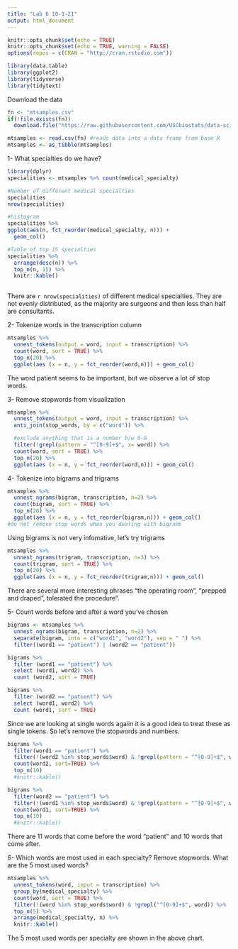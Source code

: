 ```yaml
---
title: "Lab 6 10-1-21"
output: html_document
---
```


```r
knitr::opts_chunk$set(echo = TRUE)
knitr::opts_chunk$set(echo = TRUE, warning = FALSE)
options(repos = c(CRAN = "http://cran.rstudio.com"))
```

```r
library(data.table)
library(ggplot2)
library(tidyverse)
library(tidytext)
```

Download the data
```r
fn <- "mtsamples.csv"
if(!file.exists(fn))
  download.file("https://raw.githubusercontent.com/USCbiostats/data-science-data/master/00_mtsamples/mtsamples.csv", destfile = fn)

mtsamples <- read.csv(fn) #reads data into a data frame from base R 
mtsamples <- as_tibble(mtsamples)
```

1- What specialties do we have? 
```r
library(dplyr)
specialities <- mtsamples %>% count(medical_specialty) 

#Number of different medical specialties
specialities
nrow(specialities)

#histogram
specialities %>%
ggplot(aes(n, fct_reorder(medical_specialty, n))) + 
  geom_col() 

#Table of top 15 specialties 
specialities %>% 
  arrange(desc(n)) %>%
  top_n(n, 15) %>%
  knitr::kable()
  
```
There are `r nrow(specialities)` of different medical specialties. They are not evenly distributed, as the majority are surgeons and then less than half are consultants.

2- Tokenize words in the transcription column
```r
mtsamples %>%
  unnest_tokens(output = word, input = transcription) %>%
  count(word, sort = TRUE) %>%
  top_n(20) %>%
  ggplot(aes (x = n, y = fct_reorder(word,n))) + geom_col()

```
The word patient seems to be important, but we observe a lot of stop words.

3- Remove stopwords from visualization
```r
mtsamples %>%
  unnest_tokens(output = word, input = transcription) %>%
  anti_join(stop_words, by = c("word")) %>%

  #exclude anything that is a number b/w 0-9 
  filter(!grepl(pattern = "^[0-9]+$", x= word)) %>% 
  count(word, sort = TRUE) %>%
  top_n(20) %>%
  ggplot(aes (x = n, y = fct_reorder(word,n))) + geom_col()
```
4- Tokenize into bigrams and trigrams
```r
mtsamples %>%
  unnest_ngrams(bigram, transcription, n=2) %>%
  count(bigram, sort = TRUE) %>%
  top_n(20) %>%
  ggplot(aes (x = n, y = fct_reorder(bigram,n))) + geom_col()
#do not remove stop words when you dealing with bigrams

```
Using bigrams is not very infomative, let's try trigrams
```r
mtsamples %>%
  unnest_ngrams(trigram, transcription, n=3) %>%
  count(trigram, sort = TRUE) %>%
  top_n(20) %>%
  ggplot(aes (x = n, y = fct_reorder(trigram,n))) + geom_col()
```
There are several more interesting phrases "the operating room", "prepped and draped", tolerated the procedure".

5- Count words before and after a word you've chosen
```r
bigrams <- mtsamples %>%
  unnest_ngrams(bigram, transcription, n=2) %>%
  separate(bigram, into = c("word1", "word2"), sep = " ") %>%
  filter((word1 == "patient") | (word2 == "patient"))

bigrams %>%
  filter (word1 == "patient") %>%
  select (word1, word2) %>%
  count (word2, sort = TRUE)

bigrams %>%
  filter (word2 == "patient") %>%
  select (word1, word2) %>%
  count (word1, sort = TRUE)

```
Since we are looking at single words agaiin it is a good idea to treat these as single tokens. So let's remove the stopwords and numbers.
```r
bigrams %>%
  filter(word1 == "patient") %>%
  filter(!(word2 %in% stop_words$word) & !grepl(pattern = "^[0-9]+$", word2)) %>%
  count(word2, sort=TRUE) %>%
  top_n(10) 
  #knitr::kable()

bigrams %>%
  filter(word2 == "patient") %>%
  filter(!(word1 %in% stop_words$word) & !grepl(pattern = "^[0-9]+$", word1)) %>%
  count(word1, sort=TRUE) %>%
  top_n(10) 
  #knitr::kable()
```

There are 11 words that come before the word "patient" and 10 words that come after.

6- Which words are most used in each specialty? Remove stopwords. What are the 5 most used words?
```r
mtsamples %>%
  unnest_tokens(word, input = transcription) %>%
  group_by(medical_specialty) %>%
  count(word, sort = TRUE) %>%
  filter(!(word %in% stop_words$word) & !grepl("^[0-9]+$", word)) %>%
  top_n(5) %>%
  arrange(medical_specialty, n) %>%
  knitr::kable()

```
The 5 most used words per specialty are shown in the above chart.

